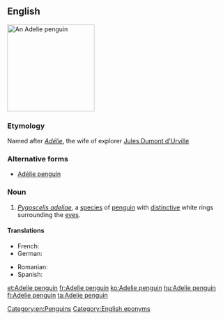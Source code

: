 ==English==
{{wikipedia}}
[[Image:Adelie Penguin.jpg|200px|thumb|right|An Adelie penguin]]
{{wikispecies|Pygoscelis adeliae}}
===Etymology===
Named after ''[[Adélie]]'', the wife of explorer [[w:Jules Dumont d'Urville|Jules Dumont d'Urville]]

===Alternative forms===
* [[Adélie penguin]]

===Noun===
{{en-noun|head=[[Adelie]] [[penguin]]}}

# ''[[Pygoscelis adeliae]]'', a [[species]] of [[penguin]] with [[distinctive]] white rings surrounding the [[eye]]s.

====Translations====
{{trans-top|Pygoscelis adeliae}}
* French: {{t+|fr|manchot Adélie|m}}
* German: {{t+|de|Adeliepinguin|m}}
{{trans-mid}}
* Romanian: {{t|ro|pinguinul Adelie|m}}
* Spanish: {{t|es|pingüino adelia|m}}
{{trans-bottom}}

[[Category:en:Penguins]]
[[Category:English eponyms]]

[[et:Adelie penguin]]
[[fr:Adelie penguin]]
[[ko:Adelie penguin]]
[[hu:Adelie penguin]]
[[fi:Adelie penguin]]
[[ta:Adelie penguin]]